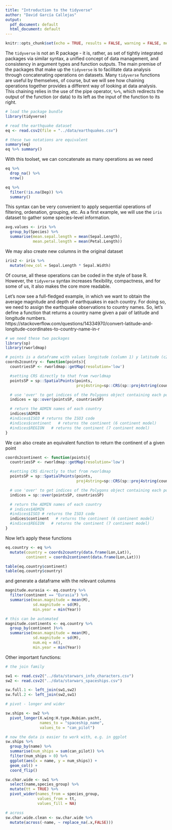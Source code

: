 ```yaml
---
title: "Introduction to the tidyverse"
author: "David García Callejas"
output:
  pdf_document: default
  html_document: default
---
```


```r
knitr::opts_chunk$set(echo = TRUE, results = FALSE, warning = FALSE, message = FALSE)
```

The `tidyverse` is not an R package - it is, rather, as set of tightly integrated packages via similar syntax, a unified concept of data management, and consistency in argument types and function outputs. The main premise of the packages that make up the `tidyverse` is to facilitate data analysis through concatenating operations on datasets. Many `tidyverse` functions are useful by themselves, of course, but we will see how chaining operations together provides a different way of looking at data analysis. This chaining relies in the use of the pipe operator, `%>%`, which redirects the output of the function (or data) to its left as the input of the function to its right.

```r
# load the package bundle
library(tidyverse)

# read the earthquake dataset
eq <- read.csv2(file = "../data/earthquakes.csv")

# these two notations are equivalent
summary(eq)
eq %>% summary()
```

With this toolset, we can concatenate as many operations as we need

```r
eq %>%
  drop_na() %>%
  nrow()

eq %>%
  filter(!is.na(Dep)) %>%
  summary()

```

This syntax can be very convenient to apply sequential operations of filtering, ordenation, grouping, etc. As a first example, we will use the `iris` dataset to gather some species-level information.

```r
avg.values <- iris %>% 
  group_by(Species) %>% 
  summarise(mean.sepal.length = mean(Sepal.Length),
            mean.petal.length = mean(Petal.Length))
```

We may also create new columns in the original dataset

```r
iris2 <- iris %>%
  mutate(new_col = Sepal.Length * Sepal.Width)
```

Of course, all these operations can be coded in the style of base R. However, the `tidyverse` syntax increases flexibility, compactness, and for some of us, it also makes the core more readable.

Let's now see a full-fledged example, in which we want to obtain the average magnitude and depth of earthquakes in each country. For doing so, we need to assign the earthquake observations to country names. So, let's define a function that returns a country name given a pair of latitude and longitude numbers.
https://stackoverflow.com/questions/14334970/convert-latitude-and-longitude-coordinates-to-country-name-in-r

```r
# we need these two packages
library(sp)
library(rworldmap)

# points is a dataframe with values longitude (column 1) y latitude (c2)
coords2country <- function(points){  
  countriesSP <- rworldmap::getMap(resolution='low')

  #setting CRS directly to that from rworldmap
  pointsSP = sp::SpatialPoints(points, 
                               proj4string=sp::CRS(sp::proj4string(countriesSP)))  

  # use 'over' to get indices of the Polygons object containing each point 
  indices = sp::over(pointsSP, countriesSP)

  # return the ADMIN names of each country
  indices$ADMIN  
  #indices$ISO3 # returns the ISO3 code 
  #indices$continent   # returns the continent (6 continent model)
  #indices$REGION   # returns the continent (7 continent model)
}
```

We can also create an equivalent function to return the continent of a given point

```r
coords2continent <- function(points){  
  countriesSP <- rworldmap::getMap(resolution='low')

  #setting CRS directly to that from rworldmap
  pointsSP = sp::SpatialPoints(points, 
                               proj4string=sp::CRS(sp::proj4string(countriesSP)))  

  # use 'over' to get indices of the Polygons object containing each point 
  indices = sp::over(pointsSP, countriesSP)

  # return the ADMIN names of each country
  # indices$ADMIN  
  #indices$ISO3 # returns the ISO3 code 
  indices$continent   # returns the continent (6 continent model)
  #indices$REGION   # returns the continent (7 continent model)
}
```

Now let's apply these functions

```r
eq.country <- eq %>% 
  mutate(country = coords2country(data.frame(Lon,Lat)),
         continent = coords2continent(data.frame(Lon,Lat)))

table(eq.country$continent)
table(eq.country$country)
```

and generate a dataframe with the relevant columns

```r
magnitude.eurasia <- eq.country %>% 
  filter(continent == "Eurasia") %>%
  summarise(mean.magnitude = mean(M),
            sd.magnitude = sd(M),
            min.year = min(Year))

# this can be automated
magnitude.continents <- eq.country %>%
  group_by(continent )%>%
  summarise(mean.magnitude = mean(M),
            sd.magnitude = sd(M),
            num.eq = n(),
            min.year = min(Year))

```

Other important functions:

```r

# the join family

sw1 <- read.csv2("../data/starwars_info_characters.csv")
sw2 <- read.csv2("../data/starwars_spaceships.csv")

sw.full.1 <- left_join(sw1,sw2)
sw.full.2 <- left_join(sw2,sw1)

# pivot - longer and wider

sw.ships <- sw2 %>%
  pivot_longer(X.wing:H.type.Nubian.yacht,
               names_to = "spaceship_name",
               values_to = "can_pilot")

# now the data is easier to work with, e.g. in ggplot
sw.ships %>%
  group_by(name) %>%
  summarise(num_ships = sum(can_pilot)) %>%
  filter(num_ships > 0) %>%
  ggplot(aes(x = name, y = num_ships)) + 
  geom_col() + 
  coord_flip()

sw.char.wide <- sw1 %>%
  select(name,species_group) %>%
  mutate(tt = TRUE) %>%
  pivot_wider(names_from = species_group, 
              values_from = tt,
              values_fill = NA)

# across
sw.char.wide.clean <- sw.char.wide %>%
  mutate(across(-name, ~ replace_na(.x,FALSE)))

```







